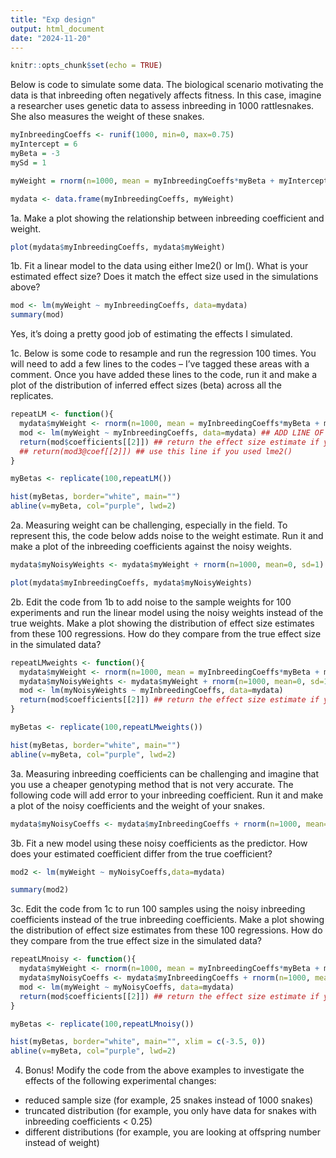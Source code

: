 ```yaml
---
title: "Exp design"
output: html_document
date: "2024-11-20"
---
```


```r
knitr::opts_chunk$set(echo = TRUE)
```

Below is code to simulate some data. The biological scenario motivating the data is that inbreeding often negatively affects fitness. In this case, imagine a researcher uses genetic data to assess inbreeding in 1000 rattlesnakes. She also measures the weight of these snakes.

```r
myInbreedingCoeffs <- runif(1000, min=0, max=0.75)
myIntercept = 6
myBeta = -3
mySd = 1

myWeight = rnorm(n=1000, mean = myInbreedingCoeffs*myBeta + myIntercept, sd=mySd)

mydata <- data.frame(myInbreedingCoeffs, myWeight)
```

1a. Make a plot showing the relationship between inbreeding coefficient and weight.

```r

plot(mydata$myInbreedingCoeffs, mydata$myWeight)
```

1b. Fit a linear model to the data using either lme2() or lm(). What is your estimated effect size? Does it match the effect size used in the simulations above?

```r
mod <- lm(myWeight ~ myInbreedingCoeffs, data=mydata)
summary(mod)
```

Yes, it's doing a pretty good job of estimating the effects I simulated.


1c. Below is some code to resample and run the regression 100 times. You will need to add a few lines to the codes -- I've tagged these areas with a comment. Once you have added these lines to the code, run it and make a plot of the distribution of inferred effect sizes (beta) across all the replicates.

```r

repeatLM <- function(){
  mydata$myWeight <- rnorm(n=1000, mean = myInbreedingCoeffs*myBeta + myIntercept, sd=mySd) ## resample the response variable
  mod <- lm(myWeight ~ myInbreedingCoeffs, data=mydata) ## ADD LINE OF CODE TO DO LINEAR MODEL FROM PART 1b
  return(mod$coefficients[[2]]) ## return the effect size estimate if you used lm()
  ## return(mod3@coef[[2]]) ## use this line if you used lme2()
}

myBetas <- replicate(100,repeatLM())

hist(myBetas, border="white", main="")
abline(v=myBeta, col="purple", lwd=2)
```


2a. Measuring weight can be challenging, especially in the field. To represent this, the code below adds noise to the weight estimate. Run it and make a plot of the inbreeding coefficients against the noisy weights.

```r

mydata$myNoisyWeights <- mydata$myWeight + rnorm(n=1000, mean=0, sd=1)

plot(mydata$myInbreedingCoeffs, mydata$myNoisyWeights)
```

2b. Edit the code from 1b to add noise to the sample weights for 100 experiments and run the linear model using the noisy weights instead of the true weights. Make a plot showing the distribution of effect size estimates from these 100 regressions. How do they compare from the true effect size in the simulated data?


```r
repeatLMweights <- function(){
  mydata$myWeight <- rnorm(n=1000, mean = myInbreedingCoeffs*myBeta + myIntercept, sd=mySd) 
  mydata$myNoisyWeights <- mydata$myWeight + rnorm(n=1000, mean=0, sd=1)
  mod <- lm(myNoisyWeights ~ myInbreedingCoeffs, data=mydata)
  return(mod$coefficients[[2]]) ## return the effect size estimate if you used lm()
}

myBetas <- replicate(100,repeatLMweights())

hist(myBetas, border="white", main="")
abline(v=myBeta, col="purple", lwd=2)

```


3a. Measuring inbreeding coefficients can be challenging and imagine that you use a cheaper genotyping method that is not very accurate. The following code will add error to your inbreeding coefficient. Run it and make a plot of the noisy coefficients and the weight of your snakes.


```r
mydata$myNoisyCoeffs <- mydata$myInbreedingCoeffs + rnorm(n=1000, mean=0, sd=0.1)

```

3b. Fit a new model using these noisy coefficients as the predictor. How does your estimated coefficient differ from the true coefficient?

```r
mod2 <- lm(myWeight ~ myNoisyCoeffs,data=mydata)

summary(mod2)

```

3c. Edit the code from 1c to run 100 samples using the noisy inbreeding coefficients instead of the true inbreeding coefficients. Make a plot showing the distribution of effect size estimates from these 100 regressions. How do they compare from the true effect size in the simulated data?

```r
repeatLMnoisy <- function(){
  mydata$myWeight <- rnorm(n=1000, mean = myInbreedingCoeffs*myBeta + myIntercept, sd=mySd) 
  mydata$myNoisyCoeffs <- mydata$myInbreedingCoeffs + rnorm(n=1000, mean=0, sd=0.1) ## add noise
  mod <- lm(myWeight ~ myNoisyCoeffs, data=mydata)
  return(mod$coefficients[[2]]) ## return the effect size estimate if you used lm()
}

myBetas <- replicate(100,repeatLMnoisy())

hist(myBetas, border="white", main="", xlim = c(-3.5, 0))
abline(v=myBeta, col="purple", lwd=2)

```


4. Bonus! Modify the code from the above examples to investigate the effects of the following experimental changes:
- reduced sample size (for example, 25 snakes instead of 1000 snakes)
- truncated distribution (for example, you only have data for snakes with inbreeding coefficients < 0.25)
- different distributions (for example, you are looking at offspring number instead of weight)